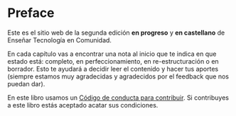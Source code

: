 # Preface {.unnumbered}

Este es el sitio web de la segunda edición **en progreso** y **en castellano** de Enseñar Tecnología en Comunidad.

En cada capítulo vas a encontrar una nota al inicio que te indica en que estado está: completo, en perfeccionamiento, en re-estructuración o en borrador. Esto te ayudará a decidir leer el contenido y hacer tus aportes (siempre estamos muy agradecidas y agradecidos por el feedback que nos puedan dar).

En este libro usamos un [Código de conducta para contribuir](https://contributor-covenant.org/version/2/0/CODE_OF_CONDUCT.html). Si contribuyes a este libro estás aceptado acatar sus condiciones.
